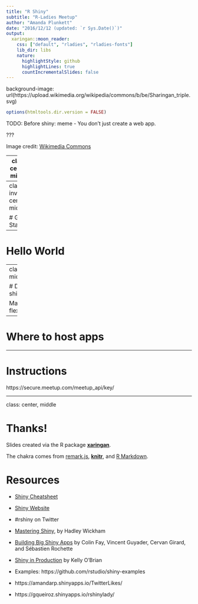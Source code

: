 ```yaml
---
title: "R Shiny"
subtitle: "R-Ladies Meetup"
author: "Amanda Plunkett"
date: "2016/12/12 (updated: `r Sys.Date()`)"
output:
  xaringan::moon_reader:
    css: ["default", "rladies", "rladies-fonts"]
    lib_dir: libs
    nature:
      highlightStyle: github
      highlightLines: true
      countIncrementalSlides: false
---
```


background-image: url(https://upload.wikimedia.org/wikipedia/commons/b/be/Sharingan_triple.svg)

```r
options(htmltools.dir.version = FALSE)
```

TODO: Before shiny: meme - You don't just create a web app.

???

Image credit: [Wikimedia Commons](https://commons.wikimedia.org/wiki/File:Sharingan_triple.svg)

---
class: center, middle

# xaringan

### /ʃaː.'riŋ.ɡan/

Show some examples.

---
class: inverse, center, middle

# Get Started

---

# Hello World


---
class: center, middle

# Do I need shiny?

Maybe not. flexdashboard

---

# Where to host apps


---

# Instructions

https://secure.meetup.com/meetup_api/key/




---
class: center, middle

# Thanks!

Slides created via the R package [**xaringan**](https://github.com/yihui/xaringan).

The chakra comes from [remark.js](https://remarkjs.com), [**knitr**](http://yihui.name/knitr), and [R Markdown](https://rmarkdown.rstudio.com).


# Resources

* [Shiny Cheatsheet](http://shiny.rstudio.com/articles/cheatsheet.html)
* [Shiny Website](https://shiny.rstudio.com/)
* #rshiny on Twitter
* [Mastering Shiny](https://mastering-shiny.org/), by Hadley Wickham
* [Building Big Shiny Apps](https://thinkr-open.github.io/building-shiny-apps-workflow/) by Colin Fay, Vincent Guyader, Cervan Girard, and Sébastien Rochette
* [Shiny in Production](https://kellobri.github.io/shiny-prod-book/index.html) by Kelly O'Brian

* Examples: https://github.com/rstudio/shiny-examples
* https://amandarp.shinyapps.io/TwitterLikes/
* https://gqueiroz.shinyapps.io/rshinylady/


